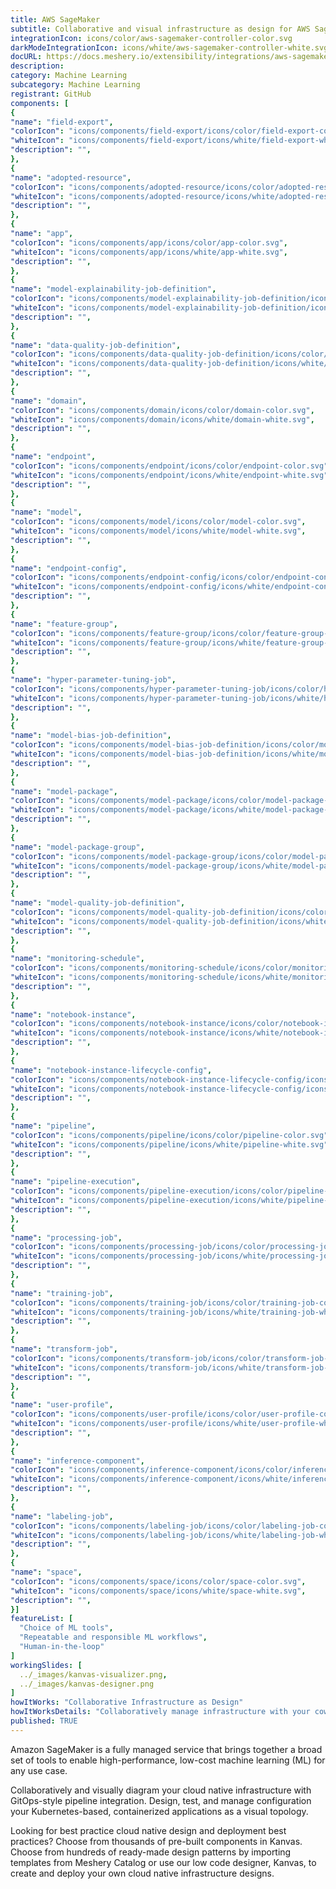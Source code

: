 ```yaml
---
title: AWS SageMaker
subtitle: Collaborative and visual infrastructure as design for AWS SageMaker
integrationIcon: icons/color/aws-sagemaker-controller-color.svg
darkModeIntegrationIcon: icons/white/aws-sagemaker-controller-white.svg
docURL: https://docs.meshery.io/extensibility/integrations/aws-sagemaker-controller
description: 
category: Machine Learning
subcategory: Machine Learning
registrant: GitHub
components: [
{
"name": "field-export",
"colorIcon": "icons/components/field-export/icons/color/field-export-color.svg",
"whiteIcon": "icons/components/field-export/icons/white/field-export-white.svg",
"description": "",
},
{
"name": "adopted-resource",
"colorIcon": "icons/components/adopted-resource/icons/color/adopted-resource-color.svg",
"whiteIcon": "icons/components/adopted-resource/icons/white/adopted-resource-white.svg",
"description": "",
},
{
"name": "app",
"colorIcon": "icons/components/app/icons/color/app-color.svg",
"whiteIcon": "icons/components/app/icons/white/app-white.svg",
"description": "",
},
{
"name": "model-explainability-job-definition",
"colorIcon": "icons/components/model-explainability-job-definition/icons/color/model-explainability-job-definition-color.svg",
"whiteIcon": "icons/components/model-explainability-job-definition/icons/white/model-explainability-job-definition-white.svg",
"description": "",
},
{
"name": "data-quality-job-definition",
"colorIcon": "icons/components/data-quality-job-definition/icons/color/data-quality-job-definition-color.svg",
"whiteIcon": "icons/components/data-quality-job-definition/icons/white/data-quality-job-definition-white.svg",
"description": "",
},
{
"name": "domain",
"colorIcon": "icons/components/domain/icons/color/domain-color.svg",
"whiteIcon": "icons/components/domain/icons/white/domain-white.svg",
"description": "",
},
{
"name": "endpoint",
"colorIcon": "icons/components/endpoint/icons/color/endpoint-color.svg",
"whiteIcon": "icons/components/endpoint/icons/white/endpoint-white.svg",
"description": "",
},
{
"name": "model",
"colorIcon": "icons/components/model/icons/color/model-color.svg",
"whiteIcon": "icons/components/model/icons/white/model-white.svg",
"description": "",
},
{
"name": "endpoint-config",
"colorIcon": "icons/components/endpoint-config/icons/color/endpoint-config-color.svg",
"whiteIcon": "icons/components/endpoint-config/icons/white/endpoint-config-white.svg",
"description": "",
},
{
"name": "feature-group",
"colorIcon": "icons/components/feature-group/icons/color/feature-group-color.svg",
"whiteIcon": "icons/components/feature-group/icons/white/feature-group-white.svg",
"description": "",
},
{
"name": "hyper-parameter-tuning-job",
"colorIcon": "icons/components/hyper-parameter-tuning-job/icons/color/hyper-parameter-tuning-job-color.svg",
"whiteIcon": "icons/components/hyper-parameter-tuning-job/icons/white/hyper-parameter-tuning-job-white.svg",
"description": "",
},
{
"name": "model-bias-job-definition",
"colorIcon": "icons/components/model-bias-job-definition/icons/color/model-bias-job-definition-color.svg",
"whiteIcon": "icons/components/model-bias-job-definition/icons/white/model-bias-job-definition-white.svg",
"description": "",
},
{
"name": "model-package",
"colorIcon": "icons/components/model-package/icons/color/model-package-color.svg",
"whiteIcon": "icons/components/model-package/icons/white/model-package-white.svg",
"description": "",
},
{
"name": "model-package-group",
"colorIcon": "icons/components/model-package-group/icons/color/model-package-group-color.svg",
"whiteIcon": "icons/components/model-package-group/icons/white/model-package-group-white.svg",
"description": "",
},
{
"name": "model-quality-job-definition",
"colorIcon": "icons/components/model-quality-job-definition/icons/color/model-quality-job-definition-color.svg",
"whiteIcon": "icons/components/model-quality-job-definition/icons/white/model-quality-job-definition-white.svg",
"description": "",
},
{
"name": "monitoring-schedule",
"colorIcon": "icons/components/monitoring-schedule/icons/color/monitoring-schedule-color.svg",
"whiteIcon": "icons/components/monitoring-schedule/icons/white/monitoring-schedule-white.svg",
"description": "",
},
{
"name": "notebook-instance",
"colorIcon": "icons/components/notebook-instance/icons/color/notebook-instance-color.svg",
"whiteIcon": "icons/components/notebook-instance/icons/white/notebook-instance-white.svg",
"description": "",
},
{
"name": "notebook-instance-lifecycle-config",
"colorIcon": "icons/components/notebook-instance-lifecycle-config/icons/color/notebook-instance-lifecycle-config-color.svg",
"whiteIcon": "icons/components/notebook-instance-lifecycle-config/icons/white/notebook-instance-lifecycle-config-white.svg",
"description": "",
},
{
"name": "pipeline",
"colorIcon": "icons/components/pipeline/icons/color/pipeline-color.svg",
"whiteIcon": "icons/components/pipeline/icons/white/pipeline-white.svg",
"description": "",
},
{
"name": "pipeline-execution",
"colorIcon": "icons/components/pipeline-execution/icons/color/pipeline-execution-color.svg",
"whiteIcon": "icons/components/pipeline-execution/icons/white/pipeline-execution-white.svg",
"description": "",
},
{
"name": "processing-job",
"colorIcon": "icons/components/processing-job/icons/color/processing-job-color.svg",
"whiteIcon": "icons/components/processing-job/icons/white/processing-job-white.svg",
"description": "",
},
{
"name": "training-job",
"colorIcon": "icons/components/training-job/icons/color/training-job-color.svg",
"whiteIcon": "icons/components/training-job/icons/white/training-job-white.svg",
"description": "",
},
{
"name": "transform-job",
"colorIcon": "icons/components/transform-job/icons/color/transform-job-color.svg",
"whiteIcon": "icons/components/transform-job/icons/white/transform-job-white.svg",
"description": "",
},
{
"name": "user-profile",
"colorIcon": "icons/components/user-profile/icons/color/user-profile-color.svg",
"whiteIcon": "icons/components/user-profile/icons/white/user-profile-white.svg",
"description": "",
},
{
"name": "inference-component",
"colorIcon": "icons/components/inference-component/icons/color/inference-component-color.svg",
"whiteIcon": "icons/components/inference-component/icons/white/inference-component-white.svg",
"description": "",
},
{
"name": "labeling-job",
"colorIcon": "icons/components/labeling-job/icons/color/labeling-job-color.svg",
"whiteIcon": "icons/components/labeling-job/icons/white/labeling-job-white.svg",
"description": "",
},
{
"name": "space",
"colorIcon": "icons/components/space/icons/color/space-color.svg",
"whiteIcon": "icons/components/space/icons/white/space-white.svg",
"description": "",
}]
featureList: [
  "Choice of ML tools",
  "Repeatable and responsible ML workflows",
  "Human-in-the-loop"
]
workingSlides: [
  ../_images/kanvas-visualizer.png,
  ../_images/kanvas-designer.png
]
howItWorks: "Collaborative Infrastructure as Design"
howItWorksDetails: "Collaboratively manage infrastructure with your coworkers synchronously sharing the same designs."
published: TRUE
---
```

<p>
Amazon SageMaker is a fully managed service that brings together a broad set of tools to enable high-performance, low-cost machine learning (ML) for any use case.
</p>
<p>
    Collaboratively and visually diagram your cloud native infrastructure with GitOps-style pipeline integration. Design, test, and manage configuration your Kubernetes-based, containerized applications as a visual topology.
</p>
<p>
    Looking for best practice cloud native design and deployment best practices? Choose from thousands of pre-built components in Kanvas. Choose from hundreds of ready-made design patterns by importing templates from Meshery Catalog or use our low code designer, Kanvas, to create and deploy your own cloud native infrastructure designs.
</p>

